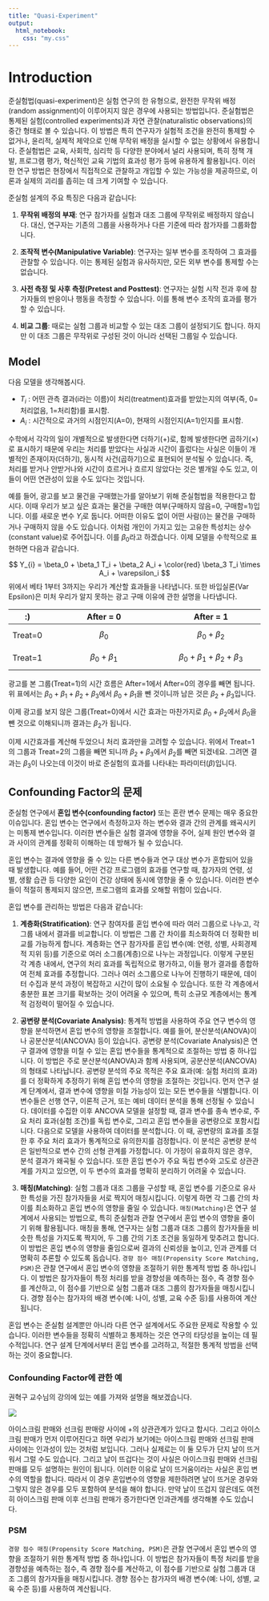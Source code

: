 ```yaml
---
title: "Quasi-Experiment"
output: 
  html_notebook:
    css: "my.css"
---
```


# Introduction
준실험법(quasi-experiment)은 실험 연구의 한 유형으로, 완전한 무작위 배정(random assignment)이 이루어지지 않은 경우에 사용되는 방법입니다. 준실험법은 통제된 실험(controlled experiments)과 자연 관찰(naturalistic observations)의 중간 형태로 볼 수 있습니다. 이 방법은 특히 연구자가 실험적 조건을 완전히 통제할 수 없거나, 윤리적, 실제적 제약으로 인해 무작위 배정을 실시할 수 없는 상황에서 유용합니다. 준실험법은 교육, 사회학, 심리학 등 다양한 분야에서 널리 사용되며, 특히 정책 개발, 프로그램 평가, 혁신적인 교육 기법의 효과성 평가 등에 유용하게 활용됩니다. 이러한 연구 방법은 현장에서 직접적으로 관찰하고 개입할 수 있는 가능성을 제공하므로, 이론과 실제의 괴리를 좁히는 데 크게 기여할 수 있습니다.

준실험 설계의 주요 특징은 다음과 같습니다:

1. **무작위 배정의 부재**: 연구 참가자를 실험과 대조 그룹에 무작위로 배정하지 않습니다. 대신, 연구자는 기존의 그룹을 사용하거나 다른 기준에 따라 참가자를 그룹화합니다.

2. **조작적 변수(Manipulative Variable)**: 연구자는 일부 변수를 조작하여 그 효과를 관찰할 수 있습니다. 이는 통제된 실험과 유사하지만, 모든 외부 변수를 통제할 수는 없습니다.

3. **사전 측정 및 사후 측정(Pretest and Posttest)**: 연구자는 실험 시작 전과 후에 참가자들의 반응이나 행동을 측정할 수 있습니다. 이를 통해 변수 조작의 효과를 평가할 수 있습니다.

4. **비교 그룹**: 때로는 실험 그룹과 비교할 수 있는 대조 그룹이 설정되기도 합니다. 하지만 이 대조 그룹은 무작위로 구성된 것이 아니라 선택된 그룹일 수 있습니다.

## Model

다음 모델을 생각해봅시다.

- $T_{i}$ : 어떤 관측 결과(i라는 이름)이 처리(treatment)효과를 받았는지의 여부(즉, 0=처리없음, 1=처리함)를 표시함.
- $A_{i}$ : 시간적으로 과거의 시점인지(A=0), 현재의 시점인지(A=1)인지를 표시함.

수학에서 각각의 일이 개별적으로 발생한다면 더하기(+)로, 함께 발생한다면 곱하기($\times$)로 표시하기 때문에 우리는 처리를 받았다는 사실과 시간이 흘렀다는 사실은 이들이 개별적인 존재이자(더하기), 동시적 사건(곱하기)으로 표현되어 분석될 수 있습니다. 즉, 처리를 받거나 안받거나와 시간이 흐르거나 흐르지 않았다는 것은 별개일 수도 있고, 이들이 어떤 연관성이 있을 수도 있다는 것입니다.

예를 들어, 광고를 보고 물건을 구매했는가를 알아보기 위해 준실험법을 적용한다고 합시다. 이때 우리가 보고 싶은 효과는 물건을 구매한 여부(구매하지 않음=0, 구매함=1)입니다. 이를 새로운 변수 $Y_{i}$로 둡니다. 어떠한 이유도 없이 어떤 사람(i)는 물건을 구매하거나 구매하지 않을 수도 있습니다. 이처럼 개인이 가지고 있는 고유한 특성치는 상수(constant value)로 주어집니다. 이를 $\beta_0$라고 하겠습니다. 이제 모델을 수학적으로 표현하면 다음과 같습니다.

$$
Y_{i} = \beta_0 + \beta_1 T_i + \beta_2 A_i + \color{red} \beta_3 T_i \times A_i + \varepsilon_i
$$
위에서 베타 1부터 3까지는 우리가 계산할 효과들을 나타냅니다. 또한 바입실론(Var Epsilon)은 미처 우리가 알지 못하는 광고 구매 이유에 관한 설명을 나타냅니다.

:)      | After = 0              | After = 1
--------|------------------------|---------------------
Treat=0 | $$\beta_0$$            | $$\beta_{0} + \beta_{2}$$ 
Treat=1 | $$\beta_{0} + \beta_{1}$$| $$\beta_{0} + \beta_{1} + \beta_{2}+\beta_{3}$$

광고를 본 그룹(Treat=1)의 시간 흐름은 After=1에서 After=0의 경우를 빼면 됩니다. 위 표에서는 $\beta_0+\beta_1+\beta_2+\beta_3$에서 $\beta_0+\beta_1$을 뺀 것이니까 남은 것은 $\beta_2+\beta_3$입니다. 

이제 광고를 보지 않은 그룹(Treat=0)에서 시간 효과는 마찬가지로 $\beta_0+\beta_2$에서 $\beta_0$을 뺀 것으로 이해되니까 결과는 $\beta_2$가 됩니다. 

이제 시간효과를 계산해 두었으니 처리 효과만을 고려할 수 있습니다. 위에서 Treat=1의 그룹과 Treat=2의 그룹을 빼면 되니까 $\beta_2+\beta_3$에서 $\beta_2$를 빼면 되겠네요. 그려면 결과는 $\beta_3$이 나오는데 이것이 바로 준실험의 효과를 나타내는 파라미터($\beta$)입니다.

## Confounding Factor의 문제

준실험 연구에서 **혼입 변수(confounding factor)** 또는 혼란 변수 문제는 매우 중요한 이슈입니다. 혼입 변수는 연구에서 측정하고자 하는 변수와 결과 간의 관계를 왜곡시키는 미통제 변수입니다. 이러한 변수들은 실험 결과에 영향을 주어, 실제 원인 변수와 결과 사이의 관계를 정확히 이해하는 데 방해가 될 수 있습니다.

혼입 변수는 결과에 영향을 줄 수 있는 다른 변수들과 연구 대상 변수가 혼합되어 있을 때 발생합니다. 예를 들어, 어떤 건강 프로그램의 효과를 연구할 때, 참가자의 연령, 성별, 생활 습관 등 다양한 요인이 건강 상태에 동시에 영향을 줄 수 있습니다. 이러한 변수들이 적절히 통제되지 않으면, 프로그램의 효과를 오해할 위험이 있습니다.

혼입 변수를 관리하는 방법은 다음과 같습니다:

1. **계층화(Stratification)**: 연구 참여자를 혼입 변수에 따라 여러 그룹으로 나누고, 각 그룹 내에서 결과를 비교합니다. 이 방법은 그룹 간 차이를 최소화하여 더 정확한 비교를 가능하게 합니다. 계층화는 연구 참가자를 혼입 변수(예: 연령, 성별, 사회경제적 지위 등)를 기준으로 여러 소그룹(계층)으로 나누는 과정입니다. 이렇게 구분된 각 계층 내에서, 연구의 처리 효과를 독립적으로 평가하고, 이들 평가 결과를 종합하여 전체 효과를 추정합니다. 그러나 여러 소그룹으로 나누어 진행하기 때문에, 데이터 수집과 분석 과정이 복잡하고 시간이 많이 소요될 수 있습니다. 또한 각 계층에서 충분한 표본 크기를 확보하는 것이 어려울 수 있으며, 특히 소규모 계층에서는 통계적 검정력이 떨어질 수 있습니다.

2. **공변량 분석(Covariate Analysis)**: 통계적 방법을 사용하여 주요 연구 변수의 영향을 분석하면서 혼입 변수의 영향을 조절합니다. 예를 들어, 분산분석(ANOVA)이나 공분산분석(ANCOVA) 등이 있습니다. 공변량 분석(Covariate Analysis)은 연구 결과에 영향을 미칠 수 있는 혼입 변수들을 통계적으로 조절하는 방법 중 하나입니다. 이 방법은 주로 분산분석(ANOVA)과 함께 사용되며, 공분산분석(ANCOVA)의 형태로 나타납니다. 공변량 분석의 주요 목적은 주요 효과(예: 실험 처리의 효과)를 더 정확하게 추정하기 위해 혼입 변수의 영향을 조절하는 것입니다. 먼저 연구 설계 단계에서, 결과 변수에 영향을 미칠 가능성이 있는 모든 변수들을 식별합니다. 이 변수들은 선행 연구, 이론적 근거, 또는 예비 데이터 분석을 통해 선정될 수 있습니다. 데이터를 수집한 이후 ANCOVA 모델을 설정할 때, 결과 변수를 종속 변수로, 주요 처리 효과(실험 조건)를 독립 변수로, 그리고 혼입 변수들을 공변량으로 포함시킵니다. 다음으로 모델을 사용하여 데이터를 분석합니다. 이 때, 공변량의 효과를 조절한 후 주요 처리 효과가 통계적으로 유의한지를 검정합니다. 이 분석은 공변량 분석은 일반적으로 변수 간의 선형 관계를 가정합니다. 이 가정이 유효하지 않은 경우, 분석 결과가 왜곡될 수 있습니다. 또한 혼입 변수가 주요 독립 변수와 고도로 상관관계를 가지고 있으면, 이 두 변수의 효과를 명확히 분리하기 어려울 수 있습니다.

3. **매칭(Matching)**: 실험 그룹과 대조 그룹을 구성할 때, 혼입 변수를 기준으로 유사한 특성을 가진 참가자들을 서로 짝지어 매칭시킵니다. 이렇게 하면 각 그룹 간의 차이를 최소화하고 혼입 변수의 영향을 줄일 수 있습니다. `매칭(Matching)`은 연구 설계에서 사용되는 방법으로, 특히 준실험과 관찰 연구에서 혼입 변수의 영향을 줄이기 위해 활용됩니다. 매칭을 통해, 연구자는 실험 그룹과 대조 그룹의 참가자들을 비슷한 특성을 가지도록 짝지어, 두 그룹 간의 기초 조건을 동일하게 맞추려고 합니다. 이 방법은 혼입 변수의 영향을 줄임으로써 결과의 신뢰성을 높이고, 인과 관계를 더 명확히 추론할 수 있도록 돕습니다. `경향 점수 매칭(Propensity Score Matching, PSM)`은 관찰 연구에서 혼입 변수의 영향을 조절하기 위한 통계적 방법 중 하나입니다. 이 방법은 참가자들이 특정 처리를 받을 경향성을 예측하는 점수, 즉 경향 점수를 계산하고, 이 점수를 기반으로 실험 그룹과 대조 그룹의 참가자들을 매칭시킵니다. 경향 점수는 참가자의 배경 변수(예: 나이, 성별, 교육 수준 등)를 사용하여 계산됩니다.

혼입 변수는 준실험 설계뿐만 아니라 다른 연구 설계에서도 주요한 문제로 작용할 수 있습니다. 이러한 변수들을 정확히 식별하고 통제하는 것은 연구의 타당성을 높이는 데 필수적입니다. 연구 설계 단계에서부터 혼입 변수를 고려하고, 적절한 통계적 방법을 선택하는 것이 중요합니다.

### Confounding Factor에 관한 예

권혁구 교수님의 강의에 있는 예를 가져와 설명을 해보겠습니다.

<img class="center" src="confounding01.png">

아이스크림 판매와 선크림 판매량 사이에 +의 상관관계가 있다고 합시다. 그리고 아이스크림 판매가 먼저 이루어진다고 하면 우리가 보기에는 아이스크림 판매와 선크림 판매 사이에는 인과성이 있는 것처럼 보입니다. 그러나 실제로는 이 둘 모두가 단지 날이 뜨거워서 그럴 수도 있습니다. 그리고 날이 뜨겁다는 것이 사실은 아이스크림 판매와 선크림 판매를 모두 설명하는 원인이 됩니다. 이러한 이유로 날이 뜨거움이라는 사실은 혼입 변수의 역할을 합니다. 따라서 이 경우 혼입변수의 영향을 제한하려면 날이 뜨거운 경우와 그렇지 않은 경우를 모두 포함하여 분석을 해야 합니다. 만약 날이 뜨겁지 않은데도 여전히 아이스크림 판매 이후 선크림 판매가 증가한다면 인과관계를 생각해볼 수도 있습니다.

### PSM

`경향 점수 매칭(Propensity Score Matching, PSM)`은 관찰 연구에서 혼입 변수의 영향을 조절하기 위한 통계적 방법 중 하나입니다. 이 방법은 참가자들이 특정 처리를 받을 경향성을 예측하는 점수, 즉 경향 점수를 계산하고, 이 점수를 기반으로 실험 그룹과 대조 그룹의 참가자들을 매칭시킵니다. 경향 점수는 참가자의 배경 변수(예: 나이, 성별, 교육 수준 등)를 사용하여 계산됩니다.


